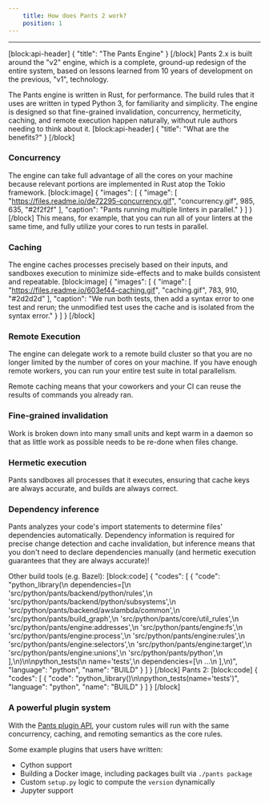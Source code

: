 ```yaml
---
    title: How does Pants 2 work?
    position: 1
---
```




---

[block:api-header]
{
  "title": "The Pants Engine"
}
[/block]
Pants 2.x is built around the "v2" engine, which is a complete, ground-up redesign of the entire system, based on lessons learned from 10 years of development on the previous, "v1", technology.

The Pants engine is written in Rust, for performance. The build rules that it uses are written in typed Python 3, for familiarity and simplicity. The engine is designed so that fine-grained invalidation, concurrency, hermeticity, caching, and remote execution happen naturally, without rule authors needing to think about it.
[block:api-header]
{
  "title": "What are the benefits?"
}
[/block]
### Concurrency

The engine can take full advantage of all the cores on your machine because relevant portions are implemented in Rust atop the Tokio framework.
[block:image]
{
  "images": [
    {
      "image": [
        "https://files.readme.io/de72295-concurrency.gif",
        "concurrency.gif",
        985,
        635,
        "#2f2f2f"
      ],
      "caption": "Pants running multiple linters in parallel."
    }
  ]
}
[/block]
This means, for example, that you can run all of your linters at the same time, and fully utilize your cores to run tests in parallel.

### Caching

The engine caches processes precisely based on their inputs, and sandboxes execution to minimize side-effects and to make builds consistent and repeatable.
[block:image]
{
  "images": [
    {
      "image": [
        "https://files.readme.io/603ef44-caching.gif",
        "caching.gif",
        783,
        910,
        "#2d2d2d"
      ],
      "caption": "We run both tests, then add a syntax error to one test and rerun; the unmodified test uses the cache and is isolated from the syntax error."
    }
  ]
}
[/block]
### Remote Execution

The engine can delegate work to a remote build cluster so that you are no longer limited by the number of cores on your machine. If you have enough remote workers, you can run your entire test suite in total parallelism.

Remote caching means that your coworkers and your CI can reuse the results of commands you already ran.

### Fine-grained invalidation

Work is broken down into many small units and kept warm in a daemon so that as little work as possible needs to be re-done when files change.

### Hermetic execution

Pants sandboxes all processes that it executes, ensuring that cache keys are always accurate, and builds are always correct.

### Dependency inference

Pants analyzes your code's import statements to determine files' dependencies automatically. Dependency information is required for precise change detection and cache invalidation, but inference means that you don't need to declare dependencies manually (and hermetic execution guarantees that they are always accurate)!

Other build tools (e.g. Bazel):
[block:code]
{
  "codes": [
    {
      "code": "python_library(\n  dependencies=[\n    'src/python/pants/backend/python/rules',\n    'src/python/pants/backend/python/subsystems',\n    'src/python/pants/backend/awslambda/common',\n    'src/python/pants/build_graph',\n    'src/python/pants/core/util_rules',\n    'src/python/pants/engine:addresses',\n    'src/python/pants/engine:fs',\n    'src/python/pants/engine:process',\n    'src/python/pants/engine:rules',\n    'src/python/pants/engine:selectors',\n    'src/python/pants/engine:target',\n    'src/python/pants/engine:unions',\n    'src/python/pants/python',\n  ],\n)\n\npython_tests(\n  name='tests',\n  dependencies=[\n    ...\n  ],\n)",
      "language": "python",
      "name": "BUILD"
    }
  ]
}
[/block]
Pants 2:
[block:code]
{
  "codes": [
    {
      "code": "python_library()\n\npython_tests(name='tests')",
      "language": "python",
      "name": "BUILD"
    }
  ]
}
[/block]
### A powerful plugin system

With the [Pants plugin API](doc:plugins-overview), your custom rules will run with the same concurrency, caching, and remoting semantics as the core rules.

Some example plugins that users have written:

* Cython support
* Building a Docker image, including packages built via `./pants package`
* Custom `setup.py` logic to compute the `version` dynamically
* Jupyter support
